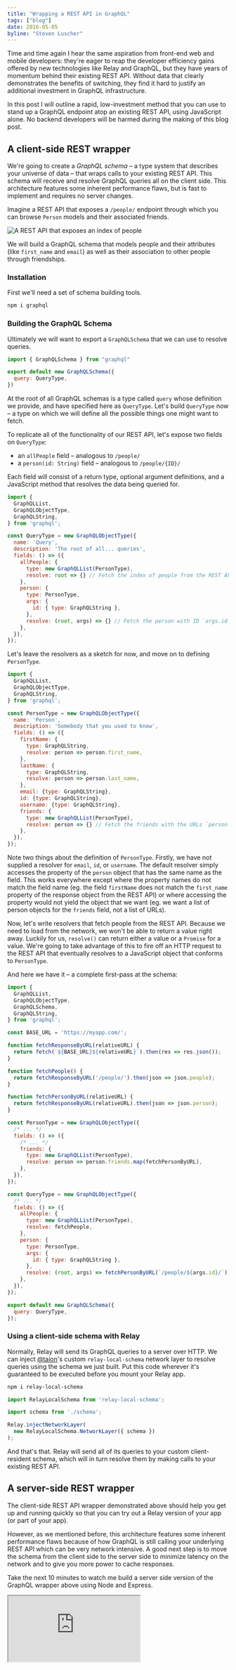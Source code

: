 ```yaml
---
title: "Wrapping a REST API in GraphQL"
tags: ["blog"]
date: 2016-05-05
byline: "Steven Luscher"
---
```


Time and time again I hear the same aspiration from front-end web and mobile developers: they're eager to reap the developer efficiency gains offered by new technologies like Relay and GraphQL, but they have years of momentum behind their existing REST API. Without data that clearly demonstrates the benefits of switching, they find it hard to justify an additional investment in GraphQL infrastructure.

In this post I will outline a rapid, low-investment method that you can use to stand up a GraphQL endpoint atop an existing REST API, using JavaScript alone. No backend developers will be harmed during the making of this blog post.

## A client-side REST wrapper

We're going to create a _GraphQL schema_ – a type system that describes your universe of data – that wraps calls to your existing REST API. This schema will receive and resolve GraphQL queries all on the client side. This architecture features some inherent performance flaws, but is fast to implement and requires no server changes.

Imagine a REST API that exposes a `/people/` endpoint through which you can browse `Person` models and their associated friends.

![A REST API that exposes an index of people][rest-api-people]

We will build a GraphQL schema that models people and their attributes (like `first_name` and `email`) as well as their association to other people through friendships.

### Installation

First we'll need a set of schema building tools.

```sh npm2yarn
npm i graphql
```

### Building the GraphQL Schema

Ultimately we will want to export a `GraphQLSchema` that we can use to resolve queries.

```js
import { GraphQLSchema } from "graphql"

export default new GraphQLSchema({
  query: QueryType,
})
```

At the root of all GraphQL schemas is a type called `query` whose definition we provide, and have specified here as `QueryType`. Let's build `QueryType` now – a type on which we will define all the possible things one might want to fetch.

To replicate all of the functionality of our REST API, let's expose two fields on `QueryType`:

- an `allPeople` field – analogous to `/people/`
- a `person(id: String)` field – analogous to `/people/{ID}/`

Each field will consist of a return type, optional argument definitions, and a JavaScript method that resolves the data being queried for.

```js
import {
  GraphQLList,
  GraphQLObjectType,
  GraphQLString,
} from 'graphql';

const QueryType = new GraphQLObjectType({
  name: 'Query',
  description: 'The root of all... queries',
  fields: () => ({
    allPeople: {
      type: new GraphQLList(PersonType),
      resolve: root => {} // Fetch the index of people from the REST API,
    },
    person: {
      type: PersonType,
      args: {
        id: { type: GraphQLString },
      },
      resolve: (root, args) => {} // Fetch the person with ID `args.id`,
    },
  }),
});
```

Let's leave the resolvers as a sketch for now, and move on to defining `PersonType`.

```js
import {
  GraphQLList,
  GraphQLObjectType,
  GraphQLString,
} from 'graphql';

const PersonType = new GraphQLObjectType({
  name: 'Person',
  description: 'Somebody that you used to know',
  fields: () => ({
    firstName: {
      type: GraphQLString,
      resolve: person => person.first_name,
    },
    lastName: {
      type: GraphQLString,
      resolve: person => person.last_name,
    },
    email: {type: GraphQLString},
    id: {type: GraphQLString},
    username: {type: GraphQLString},
    friends: {
      type: new GraphQLList(PersonType),
      resolve: person => {} // Fetch the friends with the URLs `person.friends`,
    },
  }),
});
```

Note two things about the definition of `PersonType`. Firstly, we have not supplied a resolver for `email`, `id`, or `username`. The default resolver simply accesses the property of the `person` object that has the same name as the field. This works everywhere except where the property names do not match the field name (eg. the field `firstName` does not match the `first_name` property of the response object from the REST API) or where accessing the property would not yield the object that we want (eg. we want a list of person objects for the `friends` field, not a list of URLs).

Now, let's write resolvers that fetch people from the REST API. Because we need to load from the network, we won't be able to return a value right away. Luckily for us, `resolve()` can return either a value or a `Promise` for a value. We're going to take advantage of this to fire off an HTTP request to the REST API that eventually resolves to a JavaScript object that conforms to `PersonType`.

And here we have it – a complete first-pass at the schema:

```js {28,38,45}
import {
  GraphQLList,
  GraphQLObjectType,
  GraphQLSchema,
  GraphQLString,
} from 'graphql';

const BASE_URL = 'https://myapp.com/';

function fetchResponseByURL(relativeURL) {
  return fetch(`${BASE_URL}${relativeURL}`).then(res => res.json());
}

function fetchPeople() {
  return fetchResponseByURL('/people/').then(json => json.people);
}

function fetchPersonByURL(relativeURL) {
  return fetchResponseByURL(relativeURL).then(json => json.person);
}

const PersonType = new GraphQLObjectType({
  /* ... */
  fields: () => ({
    /* ... */
    friends: {
      type: new GraphQLList(PersonType),
      resolve: person => person.friends.map(fetchPersonByURL),
    },
  }),
});

const QueryType = new GraphQLObjectType({
  /* ... */
  fields: () => ({
    allPeople: {
      type: new GraphQLList(PersonType),
      resolve: fetchPeople,
    },
    person: {
      type: PersonType,
      args: {
        id: { type: GraphQLString },
      },
      resolve: (root, args) => fetchPersonByURL(`/people/${args.id}/`),
    },
  }),
});

export default new GraphQLSchema({
  query: QueryType,
});
```

### Using a client-side schema with Relay

Normally, Relay will send its GraphQL queries to a server over HTTP. We can inject [@taion](https://github.com/taion/)'s custom `relay-local-schema` network layer to resolve queries using the schema we just built. Put this code wherever it's guaranteed to be executed before you mount your Relay app.

```sh npm2yarn
npm i relay-local-schema
```

```js
import RelayLocalSchema from 'relay-local-schema';

import schema from './schema';

Relay.injectNetworkLayer(
  new RelayLocalSchema.NetworkLayer({ schema })
);
```

And that's that. Relay will send all of its queries to your custom client-resident schema, which will in turn resolve them by making calls to your existing REST API.

## A server-side REST wrapper

The client-side REST API wrapper demonstrated above should help you get up and running quickly so that you can try out a Relay version of your app (or part of your app).

However, as we mentioned before, this architecture features some inherent performance flaws because of how GraphQL is still calling your underlying REST API which can be very network intensive. A good next step is to move the schema from the client side to the server side to minimize latency on the network and to give you more power to cache responses.

Take the next 10 minutes to watch me build a server side version of the GraphQL wrapper above using Node and Express.

<iframe className="aspect-video w-full"
  src="https://youtube.com/embed/UBGzsb2UkeY?autoplay=0&origin=http://graphql.org&start=900" />

## Bonus round: A truly Relay compliant schema

The schema we developed above will work for Relay up until a certain point – the point at which you ask Relay to refetch data for records you've already downloaded. Relay's refetching subsystem relies on your GraphQL schema exposing a special field that can fetch any entity in your data universe by GUID. We call this the _node interface_.

To expose a node interface requires that you do two things: offer a `node(id: String!)` field at the root of the query, and switch all of your ids over to GUIDs (globally-unique ids).

The `graphql-relay` package contains some helper functions to make this easy to do.

```sh npm2yarn
npm i graphql-relay
```

#### Global ids

First, let's change the `id` field of `PersonType` into a GUID. To do this, we'll use the `globalIdField` helper from `graphql-relay`.

```js
import { globalIdField } from "graphql-relay"

const PersonType = new GraphQLObjectType({
  name: "Person",
  description: "Somebody that you used to know",
  fields: () => ({
    id: globalIdField("Person")
    /* ... */
  })
})
```

Behind the scenes `globalIdField` returns a field definition that resolves `id` to a `GraphQLString` by hashing together the typename `'Person'` and the id returned by the REST API. We can later use `fromGlobalId` to convert the result of this field back into `'Person'` and the REST API's id.

#### The node field

Another set of helpers from `graphql-relay` will give us a hand developing the node field. Your job is to supply the helper two functions:

- One function that can resolve an object given a GUID.
- One function that can resolve a typename given an object.

```js
import { fromGlobalId, nodeDefinitions } from "graphql-relay"

const { nodeInterface, nodeField } = nodeDefinitions(
  globalId => {
    const { type, id } = fromGlobalId(globalId)
    if (type === "Person") {
      return fetchPersonByURL(`/people/${id}/`)
    }
  },
  object => {
    if (object.hasOwnProperty("username")) {
      return "Person"
    }
  }
)
```

The object-to-typename resolver above is no marvel of engineering, but you get the idea.

Next, we simply need to add the `nodeInterface` and the `nodeField` to our schema. A complete example follows:

```js {27-39,54,61,72}
import {
  GraphQLList,
  GraphQLObjectType,
  GraphQLSchema,
  GraphQLString,
} from 'graphql';
import {
  fromGlobalId,
  globalIdField,
  nodeDefinitions,
} from 'graphql-relay';

const BASE_URL = 'https://myapp.com/';

function fetchResponseByURL(relativeURL) {
  return fetch(`${BASE_URL}${relativeURL}`).then(res => res.json());
}

function fetchPeople() {
  return fetchResponseByURL('/people/').then(json => json.people);
}

function fetchPersonByURL(relativeURL) {
  return fetchResponseByURL(relativeURL).then(json => json.person);
}

const { nodeInterface, nodeField } = nodeDefinitions(
  globalId => {
    const { type, id } = fromGlobalId(globalId);
    if (type === 'Person') {
      return fetchPersonByURL(`/people/${id}/`);
    }
  },
  object => {
    if (object.hasOwnProperty('username')) {
      return 'Person';
    }
  },
);

const PersonType = new GraphQLObjectType({
  name: 'Person',
  description: 'Somebody that you used to know',
  fields: () => ({
    firstName: {
      type: GraphQLString,
      resolve: person => person.first_name,
    },
    lastName: {
      type: GraphQLString,
      resolve: person => person.last_name,
    },
    email: {type: GraphQLString},
    id: globalIdField('Person'),
    username: {type: GraphQLString},
    friends: {
      type: new GraphQLList(PersonType),
      resolve: person => person.friends.map(fetchPersonByURL),
    },
  }),
  interfaces: [ nodeInterface ],
});

const QueryType = new GraphQLObjectType({
  name: 'Query',
  description: 'The root of all... queries',
  fields: () => ({
    allPeople: {
      type: new GraphQLList(PersonType),
      resolve: fetchPeople,
    },
    node: nodeField,
    person: {
      type: PersonType,
      args: {
        id: { type: GraphQLString },
      },
      resolve: (root, args) => fetchPersonByURL(`/people/${args.id}/`),
    }
  })
});

export default new GraphQLSchema({
  query: QueryType
});
```

## Taming pathological queries

Consider the following friends-of-friends-of-friends query:

```graphql
query {
  person(id: "1") {
    firstName
    friends {
      firstName
      friends {
        firstName
        friends {
          firstName
        }
      }
    }
  }
}
```

The schema we created above will generate multiple round trips to the REST API for the same data.

![Duplicate queries to the REST API][pathological-query]

This is obviously something we would like to avoid! At the very least, we need a way to cache the result of these requests.

We created a library called DataLoader to help tame these sorts of queries.

```sh npm2yarn
npm i dataloader
```

As a special note, make sure that your runtime offers native or polyfilled versions of `Promise` and `Map`. Read more [at the DataLoader site](https://github.com/facebook/dataloader#getting-started).

#### Creating a data loader

To create a `DataLoader` you supply a method that can resolve a list of objects given a list of keys. In our example, the keys are URLs at which we access our REST API.

```js
const personLoader = new DataLoader(urls =>
  Promise.all(urls.map(fetchPersonByURL))
)
```

If this data loader sees a key more than once in its lifetime, it will return a memoized (cached) version of the response.

#### Loading data

We can make use of the `load()` and `loadMany()` methods on `personLoader` to load URLs without fear of hitting the REST API more than once per URL. A complete example follows:

```js {36,63,83}
import DataLoader from 'dataloader';
import {
  GraphQLList,
  GraphQLObjectType,
  GraphQLSchema,
  GraphQLString,
} from 'graphql';
import {
  fromGlobalId,
  globalIdField,
  nodeDefinitions,
} from 'graphql-relay';

const BASE_URL = 'https://myapp.com/';

function fetchResponseByURL(relativeURL) {
  return fetch(`${BASE_URL}${relativeURL}`).then(res => res.json());
}

function fetchPeople() {
  return fetchResponseByURL('/people/').then(json => json.people);
}

function fetchPersonByURL(relativeURL) {
  return fetchResponseByURL(relativeURL).then(json => json.person);
}

const personLoader = new DataLoader(
  urls => Promise.all(urls.map(fetchPersonByURL))
);

const { nodeInterface, nodeField } = nodeDefinitions(
  globalId => {
    const {type, id} = fromGlobalId(globalId);
    if (type === 'Person') {
      return personLoader.load(`/people/${id}/`);
    }
  },
  object => {
    if (object.hasOwnProperty('username')) {
      return 'Person';
    }
  },
);

const PersonType = new GraphQLObjectType({
  name: 'Person',
  description: 'Somebody that you used to know',
  fields: () => ({
    firstName: {
      type: GraphQLString,
      resolve: person => person.first_name
    },
    lastName: {
      type: GraphQLString,
      resolve: person => person.last_name
    },
    email: {type: GraphQLString},
    id: globalIdField('Person'),
    username: {type: GraphQLString},
    friends: {
      type: new GraphQLList(PersonType),
      resolve: person => personLoader.loadMany(person.friends)
    }
  }),
  interfaces: [nodeInterface]
});

const QueryType = new GraphQLObjectType({
  name: 'Query',
  description: 'The root of all... queries',
  fields: () => ({
    allPeople: {
      type: new GraphQLList(PersonType),
      resolve: fetchPeople
    },
    node: nodeField,
    person: {
      type: PersonType,
      args: {
        id: { type: GraphQLString }
      },
      resolve: (root, args) => personLoader.load(`/people/${args.id}/`)
    }
  })
});

export default new GraphQLSchema({
  query: QueryType
});
```

Now, our pathological query produces the following nicely de-duped set of requests to the REST API:

![De-duped queries to the REST API][dataloader-query]

### Query planning and beyond

Consider that your REST API might already offer configuration offers that let you eagerly load associations. Maybe to load a person and all of their direct friends you might hit the URL `/people/1/?include_friends`. To take advantage of this in your GraphQL schema you will need the ability to develop a resolution plan based on the structure of the query itself (eg. whether the `friends` field is part of the query or not).

For those interested in the current thinking around advanced resolution strategies, keep an eye on [pull request #304](https://github.com/graphql/graphql-js/pull/304).

## Thanks for reading

I hope that this demonstration has torn down some of the barriers between you and a functional GraphQL endpoint, and has inspired you to experiment with GraphQL and Relay on an existing project.

[rest-api-people]: /img/blog/20160502-rest-api-graphql-wrapper/rest-api-people.png "A REST API that exposes an index of people"
[pathological-query]: /img/blog/20160502-rest-api-graphql-wrapper/pathological-query.png "Duplicate queries to the REST API"
[dataloader-query]: /img/blog/20160502-rest-api-graphql-wrapper/dataloader-query.png "De-duped queries to the REST API"
